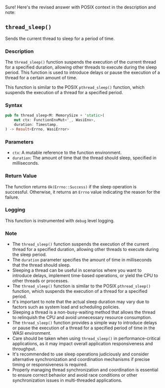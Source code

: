 Sure! Here's the revised answer with POSIX context in the description and note:

## `thread_sleep()`

Sends the current thread to sleep for a period of time.

### Description

The `thread_sleep()` function suspends the execution of the current thread for a specified duration, allowing other threads to execute during the sleep period. This function is used to introduce delays or pause the execution of a thread for a certain amount of time.

This function is similar to the POSIX `pthread_sleep()` function, which suspends the execution of a thread for a specified period.

### Syntax

```rust
pub fn thread_sleep<M: MemorySize + 'static>(
    mut ctx: FunctionEnvMut<'_, WasiEnv>,
    duration: Timestamp,
) -> Result<Errno, WasiError>
```

### Parameters

- `ctx`: A mutable reference to the function environment.
- `duration`: The amount of time that the thread should sleep, specified in milliseconds.

### Return Value

The function returns `Ok(Errno::Success)` if the sleep operation is successful. Otherwise, it returns an `Errno` value indicating the reason for the failure.

### Logging

This function is instrumented with `debug` level logging.

### Note

- The `thread_sleep()` function suspends the execution of the current thread for a specified duration, allowing other threads to execute during the sleep period.
- The `duration` parameter specifies the amount of time in milliseconds that the thread should sleep.
- Sleeping a thread can be useful in scenarios where you want to introduce delays, implement time-based operations, or yield the CPU to other threads or processes.
- The `thread_sleep()` function is similar to the POSIX `pthread_sleep()` function, which suspends the execution of a thread for a specified period.
- It's important to note that the actual sleep duration may vary due to factors such as system load and scheduling policies.
- Sleeping a thread is a non-busy-waiting method that allows the thread to relinquish the CPU and avoid unnecessary resource consumption.
- The `thread_sleep()` function provides a simple way to introduce delays or pause the execution of a thread for a specified period of time in the WASI environment.
- Care should be taken when using `thread_sleep()` in performance-critical applications, as it may impact overall application responsiveness and throughput.
- It's recommended to use sleep operations judiciously and consider alternative synchronization and coordination mechanisms if precise timing or responsiveness is required.
- Properly managing thread synchronization and coordination is essential to ensure correct behavior and avoid race conditions or other synchronization issues in multi-threaded applications.
